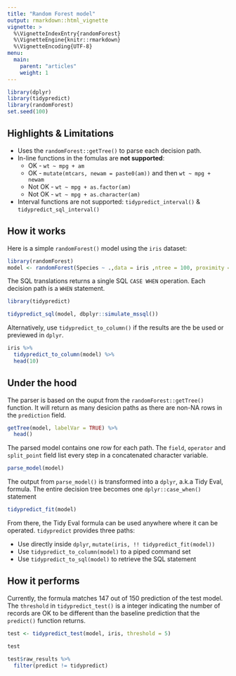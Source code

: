 ```yaml
---
title: "Random Forest model"
output: rmarkdown::html_vignette
vignette: >
  %\VignetteIndexEntry{randomForest}
  %\VignetteEngine{knitr::rmarkdown}
  %\VignetteEncoding{UTF-8}
menu:
  main:
    parent: "articles"
    weight: 1
---
```


```r
library(dplyr)
library(tidypredict)
library(randomForest)
set.seed(100)
```

## Highlights & Limitations

- Uses the `randomForest::getTree()` to parse each decision path.
- In-line functions in the fomulas are **not supported**:  
   - OK - `wt ~ mpg + am` 
   - OK - `mutate(mtcars, newam = paste0(am))` and then `wt ~ mpg + newam`
   - Not OK - `wt ~ mpg + as.factor(am)`
   - Not OK - `wt ~ mpg + as.character(am)`
- Interval functions are not supported: `tidypredict_interval()` & `tidypredict_sql_interval()`
   

## How it works

Here is a simple `randomForest()` model using the `iris` dataset:
```r
library(randomForest)
model <- randomForest(Species ~ .,data = iris ,ntree = 100, proximity = TRUE)
```

The SQL translations returns a single SQL `CASE WHEN` operation.  Each decision path is a `WHEN` statement.
```r
library(tidypredict)

tidypredict_sql(model, dbplyr::simulate_mssql())
```

Alternatively, use `tidypredict_to_column()` if the results are the be used or previewed in `dplyr`.

```r
iris %>%
  tidypredict_to_column(model) %>%
  head(10)
```

## Under the hood

The parser is based on the ouput from the `randomForest::getTree()` function.  It will return as many desicion paths as there are non-NA rows in the `prediction` field.
```r
getTree(model, labelVar = TRUE) %>%
  head()
```

The parsed model contains one row for each path.  The `field`, `operator` and `split_point` field list every step in a concatenated character variable.
```r
parse_model(model)
```

The output from `parse_model()` is transformed into a `dplyr`, a.k.a Tidy Eval, formula.  The entire decision tree becomes one `dplyr::case_when()` statement
```r
tidypredict_fit(model)
```

From there, the Tidy Eval formula can be used anywhere where it can be operated. `tidypredict` provides three paths:

  - Use directly inside `dplyr`,  `mutate(iris, !! tidypredict_fit(model))`
  - Use `tidypredict_to_column(model)` to a piped command set
  - Use `tidypredict_to_sql(model)` to retrieve the SQL statement

## How it performs

Currently, the formula matches 147 out of 150 prediction of the test model. The `threshold` in `tidypredict_test()` is a integer indicating the number of records are OK to be different than the baseline prediction that the `predict()` function returns. 
```r
test <- tidypredict_test(model, iris, threshold = 5)

test

test$raw_results %>%
  filter(predict != tidypredict)
```
